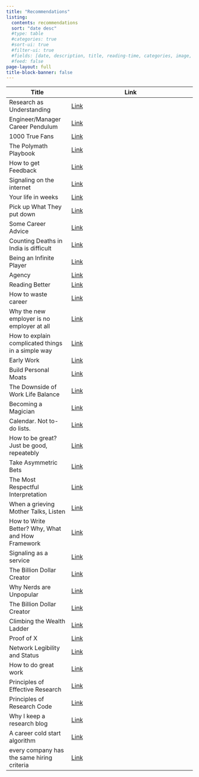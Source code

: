 ```yaml
---
title: "Recommendations"
listing:
  contents: recommendations
  sort: "date desc"
  #type: table
  #categories: true
  #sort-ui: true
  #filter-ui: true
  #fields: [date, description, title, reading-time, categories, image, Location, Venue]
  #feed: false
page-layout: full
title-block-banner: false
---
```


| Title                            | Link                                                              |
|----------------------------------|-------------------------------------------------------------------|
| Research as Understanding        | [Link](https://kanjun.me/writing/research-as-understanding)               |
| Engineer/Manager Career Pendulum | [Link](https://charity.wtf/2017/05/11/the-engineer-manager-pendulum)      |
| 1000 True Fans                   | [Link](https://kk.org/thetechnium/1000-true-fans/)                        |
| The Polymath Playbook            | [Link](https://salman.io/blog/polymath-playbook/)                         |
| How to get Feedback              | [Link](https://unchartedterritories.tomaspueyo.com/p/how-to-get-feedback) |
| Signaling on the internet        | [Link](https://eriktorenberg.substack.com/p/signaling-on-the-internet)    |
| Your life in weeks               | [Link](https://waitbutwhy.com/2014/05/life-weeks.html)                    |
| Pick up What They put down       | [Link](https://www.swyx.io/puwtpd)                     |
| Some Career Advice       | [Link](https://lethain.com/career-advice)                     |
| Counting Deaths in India is difficult  | [Link](https://www.hindustantimes.com/opinion/counting-deaths-in-india-is-difficult-101626273326958.html)                     |
| Being an Infinite Player  | [Link](https://sashachapin.substack.com/p/a-brief-practical-guide-to-being)                    |
| Agency  | [Link](https://map.simonsarris.com/p/the-most-precious-resource-is-agency)                    |
| Reading Better  | [Link](https://fs.blog/reading)                    |
| How to waste career  | [Link](https://apoorvagovind.substack.com/p/how-to-waste-your-career-one-comfortable)                    |
| Why the new employer is no employer at all  | [Link](https://junglegym.substack.com/p/new-employer-of-choice)                    |
| How to explain complicated things in a simple way  | [Link](https://www.exaltus.ca/blog/explain-complicated-things)                    |
| Early Work  | [Link](http://paulgraham.com/early.html)                    |
| Build Personal Moats | [Link](https://eriktorenberg.substack.com/p/build-personal-moats)                    |
| The Downside of Work Life Balance  | [Link](https://jamesclear.com/four-burners-theory)                    |
| Becoming a Magician  | [Link](https://autotranslucence.com/2018/03/30/becoming-a-magician)                    |
| Calendar. Not to-do lists.  | [Link](https://blog.usejournal.com/calendar-in-stead-of-to-do-lists-9ada86a512dd)                    |
| How to be great? Just be good, repeatebly  | [Link](https://blog.stephsmith.io/how-to-be-great)                    |
| Take Asymmetric Bets  | [Link](https://eriktorenberg.substack.com/p/take-asymmetric-bets)                    |
| The Most Respectful Interpretation  | [Link](https://fs.blog/most-respectful-interpretation)                    |
| When a grieving Mother Talks, Listen  | [Link](https://www.nytimes.com/2017/12/21/style/perinatal-death-stillbirth-childbirth.html)                    |
| How to Write Better? Why, What and How Framework  | [Link](https://eugeneyan.com/writing/writing-docs-why-what-how)                    |
| Signaling as a service  | [Link](https://julian.digital/2020/03/28/signaling-as-a-service)                    |
| The Billion Dollar Creator  | [Link](https://nathanbarry.com/billion)                    |
| Why Nerds are Unpopular  | [Link](http://www.paulgraham.com/nerds.html)                    |
| The Billion Dollar Creator  | [Link](https://nathanbarry.com/billion)                    |
| Climbing the Wealth Ladder  | [Link](https://ofdollarsanddata.com/climbing-the-wealth-ladder)                    |
| Proof of X  | [Link](https://julian.digital/2020/08/06/proof-of-x/)                    |
| Network Legibility and Status  | [Link](https://boundless.substack.com/p/network-legibility-and-status-125)                    |
| How to do great work  | [Link](www.paulgraham.com/greatwork.html)                    |
| Principles of Effective Research  | [Link](https://michaelnielsen.org/blog/principles-of-effective-research/)                    |
| Principles of Research Code  | [Link](https://www.theexclusive.org/2012/08/principles-of-research-code.html)                    |
| Why I keep a research blog  | [Link](https://gregorygundersen.com/blog/2020/01/12/why-research-blog/)                    |
| A career cold start algorithm  | [Link](https://boz.com/articles/career-cold-start)                    |
| every company has the same hiring criteria | [Link](https://ethanding.substack.com/p/every-company-has-the-same-hiring) |
